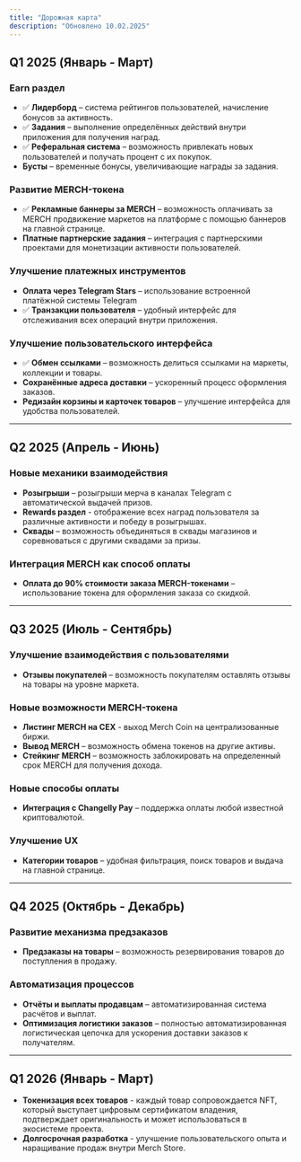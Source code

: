 ```yaml
---
title: "Дорожная карта"
description: "Обновлено 10.02.2025"
---
```


## Q1 2025 (Январь - Март)

### Earn раздел
- ✅ **Лидерборд** – система рейтингов пользователей, начисление бонусов за активность.
- ✅ **Задания** – выполнение определённых действий внутри приложения для получения наград.
- ✅ **Реферальная система** – возможность привлекать новых пользователей и получать процент с их покупок.
- **Бусты** – временные бонусы, увеличивающие награды за задания.

### Развитие MERCH-токена
- ✅ **Рекламные баннеры за MERCH** – возможность оплачивать за MERCH продвижение маркетов на платформе с помощью баннеров на главной странице.
- **Платные партнерские задания** – интеграция с партнерскими проектами для монетизации активности пользователей.

### Улучшение платежных инструментов
- **Оплата через Telegram Stars** – использование встроенной платёжной системы Telegram
- ✅ **Транзакции пользователя** – удобный интерфейс для отслеживания всех операций внутри приложения.

### Улучшение пользовательского интерфейса
- ✅ **Обмен ссылками** – возможность делиться ссылками на маркеты, коллекции и товары.
- **Сохранённые адреса доставки** – ускоренный процесс оформления заказов.
- **Редизайн корзины и карточек товаров** – улучшение интерфейса для удобства пользователей.

---

## Q2 2025 (Апрель - Июнь)

### Новые механики взаимодействия
- **Розыгрыши** – розыгрыши мерча в каналах Telegram с автоматической выдачей призов.
- **Rewards раздел** - отображение всех наград пользователя за различные активности и победу в розыгрышах.
- **Сквады** – возможность объединяться в сквады магазинов и соревноваться с другими сквадами за призы.

### Интеграция MERCH как способ оплаты
- **Оплата до 90% стоимости заказа MERCH-токенами** – использование токена для оформления заказа со скидкой.

---

## Q3 2025 (Июль - Сентябрь)

### Улучшение взаимодействия с пользователями
- **Отзывы покупателей** – возможность покупателям оставлять отзывы на товары на уровне маркета.

### Новые возможности MERCH-токена
- **Листинг MERCH на CEX** - выход Merch Coin на централизованные биржи.
- **Вывод MERCH** – возможность обмена токенов на другие активы.
- **Стейкинг MERCH** – возможность заблокировать на определенный срок MERCH для получения дохода.

### Новые способы оплаты
- **Интеграция с Changelly Pay** – поддержка оплаты любой известной криптовалютой.

### Улучшение UX
- **Категории товаров** – удобная фильтрация, поиск товаров и выдача на главной странице.

---

## Q4 2025 (Октябрь - Декабрь)

### Развитие механизма предзаказов
- **Предзаказы на товары** – возможность резервирования товаров до поступления в продажу.

### Автоматизация процессов
- **Отчёты и выплаты продавцам** – автоматизированная система расчётов и выплат.
- **Оптимизация логистики заказов** – полностью автоматизированная логистическая цепочка для ускорения доставки заказов к получателям.

---

## Q1 2026 (Январь - Март)
- **Токенизация всех товаров** - каждый товар сопровождается NFT, который выступает цифровым сертификатом владения, подтверждает оригинальность и может использоваться в экосистеме проекта. 
- **Долгосрочная разработка** - улучшение пользовательского опыта и наращивание продаж внутри Merch Store.
